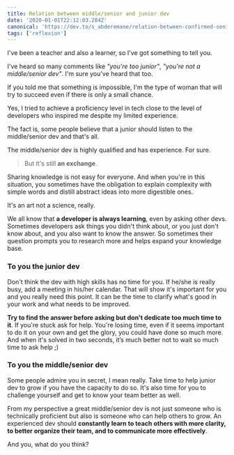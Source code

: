 ```yaml
---
title: Relation between middle/senior and junior dev
date: '2020-01-01T22:12:03.284Z'
canonical: 'https://dev.to/s_abderemane/relation-between-confirmed-senior-and-junior-dev-1kn'
tags: ['reflexion']
---
```


I've been a teacher and also a learner, so I've got something to tell you.

I've heard so many comments like *"you're too junior"*, *"you're not a middle/senior dev"*. I'm sure you've heard that too.

If you told me that something is impossible, I'm the type of woman that will try to succeed even if there is only a small chance.

Yes, I tried to achieve a proficiency level in tech close to the level of developers who inspired me despite my limited experience.

The fact is, some people believe that a junior should listen to the middle/senior dev and that's all.

The middle/senior dev is highly qualified and has experience. For sure.

> But it's still **an exchange**. 

Sharing knowledge is not easy for everyone. And when you're in this situation, you sometimes have the obligation to explain complexity with simple words and distill abstract ideas into more digestible ones.

It's an art not a science, really.

We all know that **a developer is always learning**, even by asking other devs. Sometimes developers ask things you didn't think about, or you just don't know about, and you also want to know the answer. So sometimes their question prompts you to research more and helps expand your knowledge base.


### To you the junior dev

Don't think the dev with high skills has no time for you. If he/she is really busy, add a meeting in his/her calendar. That will show it's important for you and you really need this point. It can be the time to clarify what's good in your work and what needs to be improved.

**Try to find the answer before asking but don't dedicate too much time to it**. If you're stuck ask for help. You're losing time, even if it seems important to do it on your own and get the glory, you could have done so much more. And when it's solved in two seconds, it’s much better not to wait so much time to ask help ;)



### To you the middle/senior dev

Some people admire you in secret, I mean really. Take time to help junior dev to grow if you have the capacity to do so. It's also time for you to challenge yourself and get to know your team better as well.

From my perspective a great middle/senior dev is not just someone who is technically proficient but also  is someone who can help others to grow. An experienced dev should **constantly learn to teach others with more clarity, to better organize their team, and to communicate more effectively**.


And you, what do you think?

